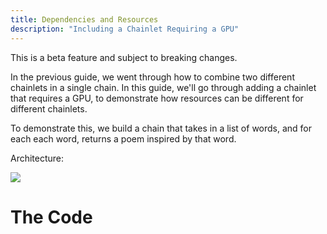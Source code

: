 ```yaml
---
title: Dependencies and Resources
description: "Including a Chainlet Requiring a GPU"
---
```


<Warning>This is a beta feature and subject to breaking changes.</Warning>

In the previous guide, we went through how to combine two different chainlets in a single chain.
In this guide, we'll go through adding a chainlet that requires a GPU, to demonstrate how resources can
be different for different chainlets.

To demonstrate this, we build a chain that takes in a list of words, and for each each word, returns
a poem inspired by that word.

Architecture:

<img src="/images/mistral-diagram.png" />

# The Code
